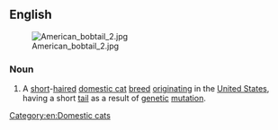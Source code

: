 ==English==
[[File:American_bobtail_2.jpg|thumb]]
===Noun===
{{en-noun|head=[[American]] [[bobtail|Bobtail]]}}

# {{lb|en|felinology}} A [[short]]-[[haired]] [[domestic cat]] [[breed]] [[originating]] in the [[United States]], having a short [[tail]] as a result of [[genetic]] [[mutation]].

[[Category:en:Domestic cats]]